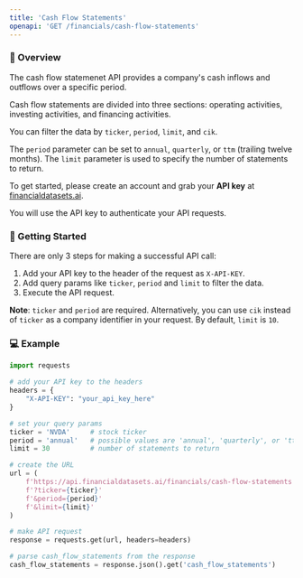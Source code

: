 ```yaml
---
title: 'Cash Flow Statements'
openapi: 'GET /financials/cash-flow-statements'
---
```


### 👋  Overview
The cash flow statemenet API provides a company's cash inflows and outflows over a specific period.

Cash flow statements are divided into three sections: operating activities, investing activities, and financing activities.

You can filter the data by `ticker`, `period`, `limit`, and `cik`.

The `period` parameter can be set to `annual`, `quarterly`, or `ttm` (trailing twelve months). The `limit` parameter is used to specify the number of statements to return.

To get started, please create an account and grab your <b>API key</b> at [financialdatasets.ai](https://financialdatasets.ai).

You will use the API key to authenticate your API requests.

###  🚀  Getting Started
There are only 3 steps for making a successful API call:
1. Add your API key to the header of the request as `X-API-KEY`.
2. Add query params like `ticker`, `period` and `limit` to filter the data.
3. Execute the API request.

**Note**: `ticker` and `period` are required. Alternatively, you can use `cik` instead of `ticker` as a company identifier in your request.  By default, `limit` is `10`.

### 💻  Example

```python Cash Flow Statements
import requests

# add your API key to the headers
headers = {
    "X-API-KEY": "your_api_key_here"
}

# set your query params
ticker = 'NVDA'     # stock ticker
period = 'annual'   # possible values are 'annual', 'quarterly', or 'ttm'
limit = 30          # number of statements to return

# create the URL
url = (
    f'https://api.financialdatasets.ai/financials/cash-flow-statements'
    f'?ticker={ticker}'
    f'&period={period}'
    f'&limit={limit}'
)

# make API request
response = requests.get(url, headers=headers)

# parse cash_flow_statements from the response
cash_flow_statements = response.json().get('cash_flow_statements')
```